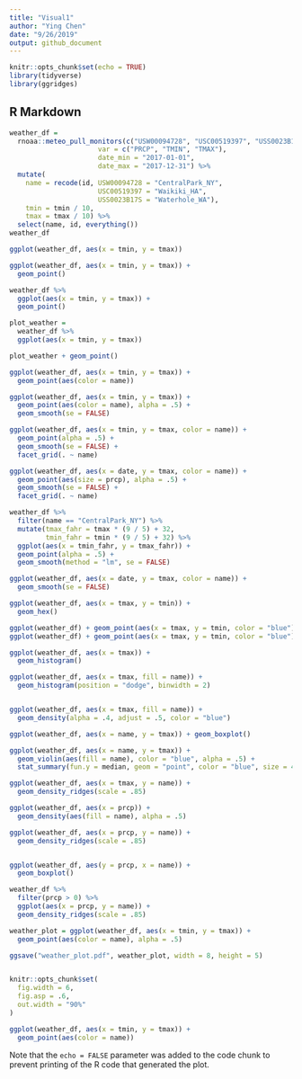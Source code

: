 ```yaml
---
title: "Visual1"
author: "Ying Chen"
date: "9/26/2019"
output: github_document
---
```


```r
knitr::opts_chunk$set(echo = TRUE)
library(tidyverse)
library(ggridges)

```
## R Markdown
```r
weather_df = 
  rnoaa::meteo_pull_monitors(c("USW00094728", "USC00519397", "USS0023B17S"),
                      var = c("PRCP", "TMIN", "TMAX"), 
                      date_min = "2017-01-01",
                      date_max = "2017-12-31") %>%
  mutate(
    name = recode(id, USW00094728 = "CentralPark_NY", 
                      USC00519397 = "Waikiki_HA",
                      USS0023B17S = "Waterhole_WA"),
    tmin = tmin / 10,
    tmax = tmax / 10) %>%
  select(name, id, everything())
weather_df
```

```r
ggplot(weather_df, aes(x = tmin, y = tmax))

ggplot(weather_df, aes(x = tmin, y = tmax)) + 
  geom_point()

weather_df %>%
  ggplot(aes(x = tmin, y = tmax)) + 
  geom_point()

plot_weather = 
  weather_df %>%
  ggplot(aes(x = tmin, y = tmax)) 

plot_weather + geom_point()

ggplot(weather_df, aes(x = tmin, y = tmax)) + 
  geom_point(aes(color = name))

ggplot(weather_df, aes(x = tmin, y = tmax)) + 
  geom_point(aes(color = name), alpha = .5) +
  geom_smooth(se = FALSE)

ggplot(weather_df, aes(x = tmin, y = tmax, color = name)) + 
  geom_point(alpha = .5) +
  geom_smooth(se = FALSE) + 
  facet_grid(. ~ name)

ggplot(weather_df, aes(x = date, y = tmax, color = name)) + 
  geom_point(aes(size = prcp), alpha = .5) +
  geom_smooth(se = FALSE) + 
  facet_grid(. ~ name)

weather_df %>% 
  filter(name == "CentralPark_NY") %>% 
  mutate(tmax_fahr = tmax * (9 / 5) + 32,
         tmin_fahr = tmin * (9 / 5) + 32) %>% 
  ggplot(aes(x = tmin_fahr, y = tmax_fahr)) +
  geom_point(alpha = .5) + 
  geom_smooth(method = "lm", se = FALSE)
```

```r
ggplot(weather_df, aes(x = date, y = tmax, color = name)) + 
  geom_smooth(se = FALSE)

ggplot(weather_df, aes(x = tmax, y = tmin)) + 
  geom_hex()

ggplot(weather_df) + geom_point(aes(x = tmax, y = tmin, color = "blue"))
ggplot(weather_df) + geom_point(aes(x = tmax, y = tmin, color = "blue"))

ggplot(weather_df, aes(x = tmax)) + 
  geom_histogram()

ggplot(weather_df, aes(x = tmax, fill = name)) + 
  geom_histogram(position = "dodge", binwidth = 2)


ggplot(weather_df, aes(x = tmax, fill = name)) + 
  geom_density(alpha = .4, adjust = .5, color = "blue")

ggplot(weather_df, aes(x = name, y = tmax)) + geom_boxplot()

ggplot(weather_df, aes(x = name, y = tmax)) + 
  geom_violin(aes(fill = name), color = "blue", alpha = .5) + 
  stat_summary(fun.y = median, geom = "point", color = "blue", size = 4)

ggplot(weather_df, aes(x = tmax, y = name)) + 
  geom_density_ridges(scale = .85)

```


``` r
ggplot(weather_df, aes(x = prcp)) + 
  geom_density(aes(fill = name), alpha = .5) 

ggplot(weather_df, aes(x = prcp, y = name)) + 
  geom_density_ridges(scale = .85)


ggplot(weather_df, aes(y = prcp, x = name)) + 
  geom_boxplot() 

weather_df %>% 
  filter(prcp > 0) %>% 
  ggplot(aes(x = prcp, y = name)) + 
  geom_density_ridges(scale = .85)

weather_plot = ggplot(weather_df, aes(x = tmin, y = tmax)) + 
  geom_point(aes(color = name), alpha = .5) 

ggsave("weather_plot.pdf", weather_plot, width = 8, height = 5)


knitr::opts_chunk$set(
  fig.width = 6,
  fig.asp = .6,
  out.width = "90%"
)

ggplot(weather_df, aes(x = tmin, y = tmax)) + 
  geom_point(aes(color = name))

```

Note that the `echo = FALSE` parameter was added to the code chunk to prevent printing of the R code that generated the plot.
